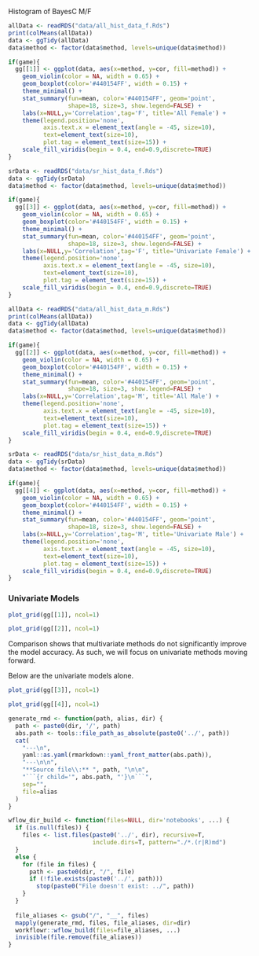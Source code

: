 
Histogram of BayesC M/F



```r

allData <- readRDS("data/all_hist_data_f.Rds")
print(colMeans(allData))
data <- ggTidy(allData)
data$method <- factor(data$method, levels=unique(data$method))

if(game){
  gg[[1]] <- ggplot(data, aes(x=method, y=cor, fill=method)) +
    geom_violin(color = NA, width = 0.65) +
    geom_boxplot(color='#440154FF', width = 0.15) +
    theme_minimal() +
    stat_summary(fun=mean, color='#440154FF', geom='point', 
                 shape=18, size=3, show.legend=FALSE) +
    labs(x=NULL,y='Correlation',tag='F', title='All Female') +
    theme(legend.position='none',
          axis.text.x = element_text(angle = -45, size=10),
          text=element_text(size=10),
          plot.tag = element_text(size=15)) +
    scale_fill_viridis(begin = 0.4, end=0.9,discrete=TRUE)
}

srData <- readRDS("data/sr_hist_data_f.Rds")
data <- ggTidy(srData)
data$method <- factor(data$method, levels=unique(data$method))

if(game){
  gg[[3]] <- ggplot(data, aes(x=method, y=cor, fill=method)) +
    geom_violin(color = NA, width = 0.65) +
    geom_boxplot(color='#440154FF', width = 0.15) +
    theme_minimal() +
    stat_summary(fun=mean, color='#440154FF', geom='point', 
                 shape=18, size=3, show.legend=FALSE) +
    labs(x=NULL,y='Correlation',tag='F', title='Univariate Female') +
    theme(legend.position='none',
          axis.text.x = element_text(angle = -45, size=10),
          text=element_text(size=10),
          plot.tag = element_text(size=15)) +
    scale_fill_viridis(begin = 0.4, end=0.9,discrete=TRUE)
}


```

```r

allData <- readRDS("data/all_hist_data_m.Rds")
print(colMeans(allData))
data <- ggTidy(allData)
data$method <- factor(data$method, levels=unique(data$method))

if(game){
  gg[[2]] <- ggplot(data, aes(x=method, y=cor, fill=method)) +
    geom_violin(color = NA, width = 0.65) +
    geom_boxplot(color='#440154FF', width = 0.15) +
    theme_minimal() +
    stat_summary(fun=mean, color='#440154FF', geom='point', 
                 shape=18, size=3, show.legend=FALSE) +
    labs(x=NULL,y='Correlation',tag='M', title='All Male') +
    theme(legend.position='none',
          axis.text.x = element_text(angle = -45, size=10),
          text=element_text(size=10),
          plot.tag = element_text(size=15)) +
    scale_fill_viridis(begin = 0.4, end=0.9,discrete=TRUE)
}

srData <- readRDS("data/sr_hist_data_m.Rds")
data <- ggTidy(srData)
data$method <- factor(data$method, levels=unique(data$method))

if(game){
  gg[[4]] <- ggplot(data, aes(x=method, y=cor, fill=method)) +
    geom_violin(color = NA, width = 0.65) +
    geom_boxplot(color='#440154FF', width = 0.15) +
    theme_minimal() +
    stat_summary(fun=mean, color='#440154FF', geom='point', 
                 shape=18, size=3, show.legend=FALSE) +
    labs(x=NULL,y='Correlation',tag='M', title='Univariate Male') +
    theme(legend.position='none',
          axis.text.x = element_text(angle = -45, size=10),
          text=element_text(size=10),
          plot.tag = element_text(size=15)) +
    scale_fill_viridis(begin = 0.4, end=0.9,discrete=TRUE)
}

```


### Univariate Models

```r

plot_grid(gg[[1]], ncol=1)

plot_grid(gg[[2]], ncol=1)

```

Comparison shows that multivariate methods do not significantly improve the model accuracy. As such, we will focus on univariate methods moving forward.

Below are the univariate models alone.


```r

plot_grid(gg[[3]], ncol=1)

plot_grid(gg[[4]], ncol=1)

```



```r
generate_rmd <- function(path, alias, dir) {
  path <- paste0(dir, '/', path)
  abs.path <- tools::file_path_as_absolute(paste0('../', path))
  cat(
    "---\n",
    yaml::as.yaml(rmarkdown::yaml_front_matter(abs.path)),
    "---\n\n",
    "**Source file\\:** ", path, "\n\n",
    "```{r child='", abs.path, "'}\n```",
    sep="",
    file=alias
  )
}

wflow_dir_build <- function(files=NULL, dir='notebooks', ...) {
  if (is.null(files)) {
    files <- list.files(paste0('../', dir), recursive=T, 
                        include.dirs=T, pattern="./*.(r|R)md")
  }
  else {
    for (file in files) {
      path <- paste0(dir, "/", file)
      if (!file.exists(paste0('../', path)))
        stop(paste0("File doesn't exist: ../", path))
    }
  }
  
  file_aliases <- gsub("/", "__", files)
  mapply(generate_rmd, files, file_aliases, dir=dir)
  workflowr::wflow_build(files=file_aliases, ...)
  invisible(file.remove(file_aliases))
}

```

